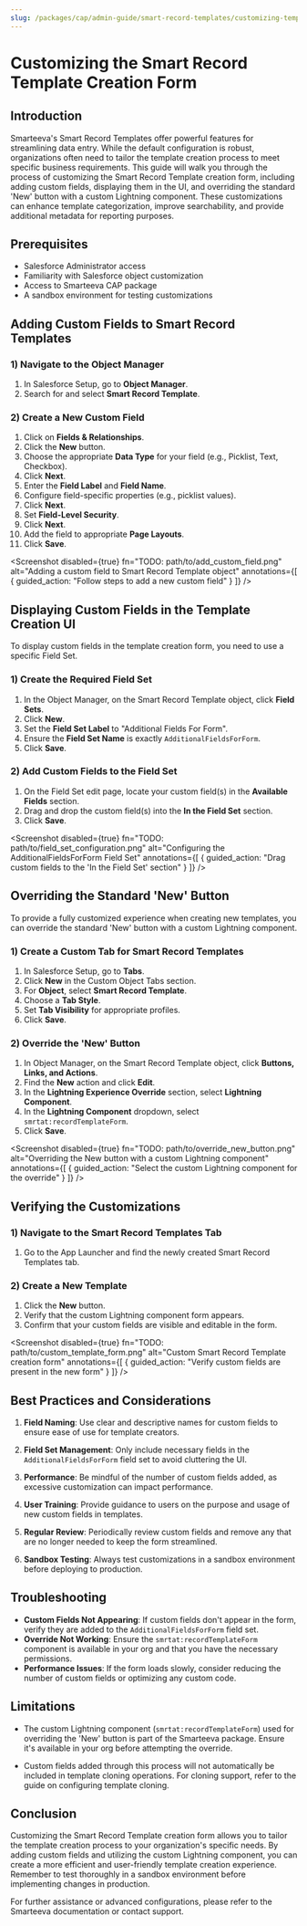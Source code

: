 ```yaml
---
slug: /packages/cap/admin-guide/smart-record-templates/customizing-template-creation-form
---
```



# Customizing the Smart Record Template Creation Form

## Introduction

Smarteeva's Smart Record Templates offer powerful features for streamlining data entry. While the default configuration is robust, organizations often need to tailor the template creation process to meet specific business requirements. This guide will walk you through the process of customizing the Smart Record Template creation form, including adding custom fields, displaying them in the UI, and overriding the standard 'New' button with a custom Lightning component. These customizations can enhance template categorization, improve searchability, and provide additional metadata for reporting purposes.



## Prerequisites

- Salesforce Administrator access
- Familiarity with Salesforce object customization
- Access to Smarteeva CAP package
- A sandbox environment for testing customizations

## Adding Custom Fields to Smart Record Templates

### 1) Navigate to the Object Manager

1. In Salesforce Setup, go to **Object Manager**.
2. Search for and select **Smart Record Template**.

### 2) Create a New Custom Field

1. Click on **Fields & Relationships**.
2. Click the **New** button.
3. Choose the appropriate **Data Type** for your field (e.g., Picklist, Text, Checkbox).
4. Click **Next**.
5. Enter the **Field Label** and **Field Name**.
6. Configure field-specific properties (e.g., picklist values).
7. Click **Next**.
8. Set **Field-Level Security**.
9. Click **Next**.
10. Add the field to appropriate **Page Layouts**.
11. Click **Save**.

<Screenshot
  disabled={true}
  fn="TODO: path/to/add_custom_field.png"
  alt="Adding a custom field to Smart Record Template object"
  annotations={[
    { guided_action: "Follow steps to add a new custom field" }
  ]}
/>



## Displaying Custom Fields in the Template Creation UI

To display custom fields in the template creation form, you need to use a specific Field Set.

### 1) Create the Required Field Set

1. In the Object Manager, on the Smart Record Template object, click **Field Sets**.
2. Click **New**.
3. Set the **Field Set Label** to "Additional Fields For Form".
4. Ensure the **Field Set Name** is exactly `AdditionalFieldsForForm`.
5. Click **Save**.

### 2) Add Custom Fields to the Field Set

1. On the Field Set edit page, locate your custom field(s) in the **Available Fields** section.
2. Drag and drop the custom field(s) into the **In the Field Set** section.
3. Click **Save**.

<Screenshot
  disabled={true}
  fn="TODO: path/to/field_set_configuration.png"
  alt="Configuring the AdditionalFieldsForForm Field Set"
  annotations={[
    { guided_action: "Drag custom fields to the 'In the Field Set' section" }
  ]}
/>



## Overriding the Standard 'New' Button

To provide a fully customized experience when creating new templates, you can override the standard 'New' button with a custom Lightning component.

### 1) Create a Custom Tab for Smart Record Templates

1. In Salesforce Setup, go to **Tabs**.
2. Click **New** in the Custom Object Tabs section.
3. For **Object**, select **Smart Record Template**.
4. Choose a **Tab Style**.
5. Set **Tab Visibility** for appropriate profiles.
6. Click **Save**.

### 2) Override the 'New' Button

1. In Object Manager, on the Smart Record Template object, click **Buttons, Links, and Actions**.
2. Find the **New** action and click **Edit**.
3. In the **Lightning Experience Override** section, select **Lightning Component**.
4. In the **Lightning Component** dropdown, select `smrtat:recordTemplateForm`.
5. Click **Save**.

<Screenshot
  disabled={true}
  fn="TODO: path/to/override_new_button.png"
  alt="Overriding the New button with a custom Lightning component"
  annotations={[
    { guided_action: "Select the custom Lightning component for the override" }
  ]}
/>



## Verifying the Customizations

### 1) Navigate to the Smart Record Templates Tab

1. Go to the App Launcher and find the newly created Smart Record Templates tab.

### 2) Create a New Template

1. Click the **New** button.
2. Verify that the custom Lightning component form appears.
3. Confirm that your custom fields are visible and editable in the form.

<Screenshot
  disabled={true}
  fn="TODO: path/to/custom_template_form.png"
  alt="Custom Smart Record Template creation form"
  annotations={[
    { guided_action: "Verify custom fields are present in the new form" }
  ]}
/>

## Best Practices and Considerations

1. **Field Naming**: Use clear and descriptive names for custom fields to ensure ease of use for template creators.

2. **Field Set Management**: Only include necessary fields in the `AdditionalFieldsForForm` field set to avoid cluttering the UI.

3. **Performance**: Be mindful of the number of custom fields added, as excessive customization can impact performance.

4. **User Training**: Provide guidance to users on the purpose and usage of new custom fields in templates.

5. **Regular Review**: Periodically review custom fields and remove any that are no longer needed to keep the form streamlined.

6. **Sandbox Testing**: Always test customizations in a sandbox environment before deploying to production.

## Troubleshooting

- **Custom Fields Not Appearing**: If custom fields don't appear in the form, verify they are added to the `AdditionalFieldsForForm` field set.
- **Override Not Working**: Ensure the `smrtat:recordTemplateForm` component is available in your org and that you have the necessary permissions.
- **Performance Issues**: If the form loads slowly, consider reducing the number of custom fields or optimizing any custom code.

## Limitations

- The custom Lightning component (`smrtat:recordTemplateForm`) used for overriding the 'New' button is part of the Smarteeva package. Ensure it's available in your org before attempting the override.

- Custom fields added through this process will not automatically be included in template cloning operations. For cloning support, refer to the guide on configuring template cloning.



## Conclusion

Customizing the Smart Record Template creation form allows you to tailor the template creation process to your organization's specific needs. By adding custom fields and utilizing the custom Lightning component, you can create a more efficient and user-friendly template creation experience. Remember to test thoroughly in a sandbox environment before implementing changes in production.

For further assistance or advanced configurations, please refer to the Smarteeva documentation or contact support.
